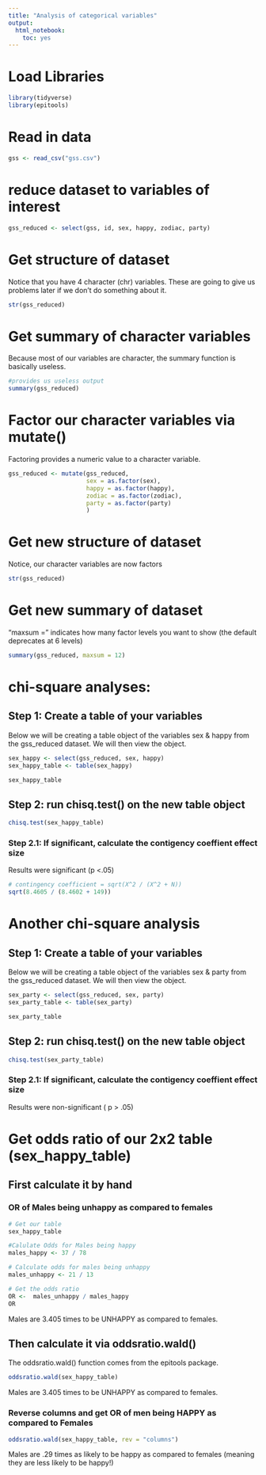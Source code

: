 ```yaml
---
title: "Analysis of categorical variables"
output: 
  html_notebook:
    toc: yes
---
```


# Load Libraries
```r
library(tidyverse)
library(epitools)
```

# Read in data
```r
gss <- read_csv("gss.csv")
```

# reduce dataset to variables of interest
```r
gss_reduced <- select(gss, id, sex, happy, zodiac, party)
```


# Get structure of dataset
Notice that you have 4 character (chr) variables. These are going to give us problems later if we don't do something about it. 
```r
str(gss_reduced)
```

# Get summary of character variables
Because most of our variables are character, the summary function is basically useless.
```r
#provides us useless output
summary(gss_reduced)
```

# Factor our character variables via mutate()
Factoring provides a numeric value to a character variable.
```r

gss_reduced <- mutate(gss_reduced, 
                      sex = as.factor(sex),
                      happy = as.factor(happy),
                      zodiac = as.factor(zodiac),
                      party = as.factor(party)
                      )

```


# Get new structure of dataset
Notice, our character variables are now factors
```r
str(gss_reduced)
```

# Get new summary of dataset
"maxsum =" indicates how many factor levels you want to show (the default deprecates at 6 levels)
```r
summary(gss_reduced, maxsum = 12)
```



# chi-square analyses:
## Step 1: Create a table of your variables
Below we will be creating a table object of the variables sex & happy from the gss_reduced dataset.
We will then view the object.
```r


sex_happy <- select(gss_reduced, sex, happy)
sex_happy_table <- table(sex_happy)

sex_happy_table
```
## Step 2: run chisq.test() on the new table object
```r
chisq.test(sex_happy_table)
```
### Step 2.1: If significant, calculate the contigency coeffient effect size
Results were significant (p <.05)
```r
# contingency coefficient = sqrt(X^2 / (X^2 + N))
sqrt(8.4605 / (8.4602 + 149))
```
# Another chi-square analysis 
## Step 1: Create a table of your variables
Below we will be creating a table object of the variables sex & party from the gss_reduced dataset.
We will then view the object.
```r

sex_party <- select(gss_reduced, sex, party)
sex_party_table <- table(sex_party)

sex_party_table
```
## Step 2: run chisq.test() on the new table object
```r

chisq.test(sex_party_table)

```
### Step 2.1: If significant, calculate the contigency coeffient effect size
Results were non-significant ( p > .05)


# Get odds ratio of our 2x2 table (sex_happy_table)
## First calculate it by hand
### OR of Males being unhappy as compared to females

```r
# Get our table
sex_happy_table
```

```r

#Calulate Odds for Males being happy
males_happy <- 37 / 78

# Calculate odds for males being unhappy
males_unhappy <- 21 / 13

# Get the odds ratio
OR <-  males_unhappy / males_happy
OR

```
Males are 3.405 times to be UNHAPPY as compared to females. 

## Then calculate it via oddsratio.wald()
The oddsratio.wald() function comes from the epitools package.
```r

oddsratio.wald(sex_happy_table)

```
Males are 3.405 times to be UNHAPPY as compared to females. 


### Reverse columns and get OR of men being HAPPY as compared to Females
```r
oddsratio.wald(sex_happy_table, rev = "columns")
```

Males are .29 times as likely to be happy as compared to females (meaning they are less likely to be happy!)





